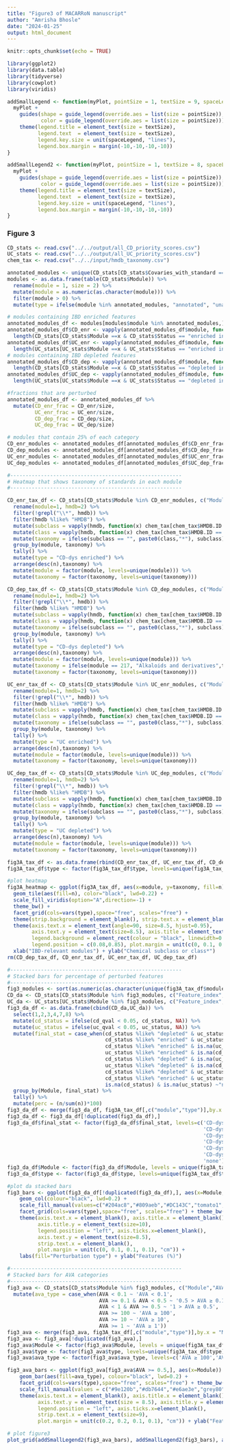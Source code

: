 ```yaml
---
title: "Figure3 of MACARRoN manuscript"
author: "Amrisha Bhosle"
date: "2024-01-25"
output: html_document
---
```


```r
knitr::opts_chunk$set(echo = TRUE)
```

```r
library(ggplot2)
library(data.table)
library(tidyverse)
library(cowplot)
library(viridis)
```

```r
addSmallLegend <- function(myPlot, pointSize = 1, textSize = 9, spaceLegend = 0.5) {
  myPlot +
    guides(shape = guide_legend(override.aes = list(size = pointSize)),
           color = guide_legend(override.aes = list(size = pointSize))) +
    theme(legend.title = element_text(size = textSize), 
          legend.text  = element_text(size = textSize),
          legend.key.size = unit(spaceLegend, "lines"),
          legend.box.margin = margin(-10,-10,-10,-10))
}
```


```r
addSmallLegend2 <- function(myPlot, pointSize = 1, textSize = 8, spaceLegend = 0.5) {
  myPlot +
    guides(shape = guide_legend(override.aes = list(size = pointSize)),
           color = guide_legend(override.aes = list(size = pointSize))) +
    theme(legend.title = element_text(size = textSize), 
          legend.text  = element_text(size = textSize),
          legend.key.size = unit(spaceLegend, "lines"),
          legend.box.margin = margin(-10,-10,-10,-10))
}
```

### Figure 3
```r
CD_stats <- read.csv("../../output/all_CD_priority_scores.csv")
UC_stats <- read.csv("../../output/all_UC_priority_scores.csv")
chem_tax <- read.csv("../../input/hmdb_taxonomy.csv")

annotated_modules <- unique(CD_stats[CD_stats$Covaries_with_standard == 1,"Module"])
modules <- as.data.frame(table(CD_stats$Module)) %>%
  rename(module = 1, size = 2) %>%
  mutate(module = as.numeric(as.character(module))) %>%
  filter(module > 0) %>%
  mutate(type = ifelse(module %in% annotated_modules, "annotated", "unannotated"))

# modules containing IBD enriched features
annotated_modules_df <- modules[modules$module %in% annotated_modules,]
annotated_modules_df$CD_enr <- vapply(annotated_modules_df$module, function(x) 
  length(CD_stats[CD_stats$Module ==x & CD_stats$Status == "enriched in CD.dys" & CD_stats$qvalue < 0.05,1]), numeric(1))
annotated_modules_df$UC_enr <- vapply(annotated_modules_df$module, function(x) 
  length(UC_stats[UC_stats$Module ==x & UC_stats$Status == "enriched in UC" & UC_stats$qvalue < 0.05,1]), numeric(1))
# modules containing IBD depleted features
annotated_modules_df$CD_dep <- vapply(annotated_modules_df$module, function(x) 
  length(CD_stats[CD_stats$Module ==x & CD_stats$Status == "depleted in CD.dys" & CD_stats$qvalue < 0.05,1]), numeric(1))
annotated_modules_df$UC_dep <- vapply(annotated_modules_df$module, function(x) 
  length(UC_stats[UC_stats$Module ==x & UC_stats$Status == "depleted in UC" & UC_stats$qvalue < 0.05,1]), numeric(1))

#fractions that are perturbed
annotated_modules_df <- annotated_modules_df %>%
  mutate(CD_enr_frac = CD_enr/size,
         UC_enr_frac = UC_enr/size,
         CD_dep_frac = CD_dep/size,
         UC_dep_frac = UC_dep/size)

# modules that contain 25% of each category
CD_enr_modules <- annotated_modules_df[annotated_modules_df$CD_enr_frac >= 0.25,"module"]
CD_dep_modules <- annotated_modules_df[annotated_modules_df$CD_dep_frac >= 0.25,"module"]
UC_enr_modules <- annotated_modules_df[annotated_modules_df$UC_enr_frac >= 0.25,"module"]
UC_dep_modules <- annotated_modules_df[annotated_modules_df$UC_dep_frac >= 0.25,"module"]

#--------------------------------------------------------
# Heatmap that shows taxonomy of standards in each module
#--------------------------------------------------------

CD_enr_tax_df <- CD_stats[CD_stats$Module %in% CD_enr_modules, c("Module","HMDB.ID")] %>%
  rename(module=1, hmdb=2) %>%
  filter(!grepl("\\*", hmdb)) %>%
  filter(hmdb %like% "HMDB") %>%
  mutate(subclass = vapply(hmdb, function(x) chem_tax[chem_tax$HMDB.ID == x, "Sub_Class"], character(1))) %>%
  mutate(class = vapply(hmdb, function(x) chem_tax[chem_tax$HMDB.ID == x, "Class"], character(1))) %>%
  mutate(taxonomy = ifelse(subclass == "", paste0(class,"*"), subclass)) %>%
  group_by(module, taxonomy) %>%
  tally() %>%
  mutate(type = "CD-dys enriched") %>%
  arrange(desc(n),taxonomy) %>%
  mutate(module = factor(module, levels=unique(module))) %>%
  mutate(taxonomy = factor(taxonomy, levels=unique(taxonomy)))

CD_dep_tax_df <- CD_stats[CD_stats$Module %in% CD_dep_modules, c("Module","HMDB.ID")] %>%
  rename(module=1, hmdb=2) %>%
  filter(!grepl("\\*", hmdb)) %>%
  filter(hmdb %like% "HMDB") %>%
  mutate(subclass = vapply(hmdb, function(x) chem_tax[chem_tax$HMDB.ID == x, "Sub_Class"], character(1))) %>%
  mutate(class = vapply(hmdb, function(x) chem_tax[chem_tax$HMDB.ID == x, "Class"], character(1))) %>%
  mutate(taxonomy = ifelse(subclass == "", paste0(class,"*"), subclass)) %>%
  group_by(module, taxonomy) %>%
  tally() %>%
  mutate(type = "CD-dys depleted") %>%
  arrange(desc(n),taxonomy) %>%
  mutate(module = factor(module, levels=unique(module))) %>%
  mutate(taxonomy = ifelse(module == 217, "Alkaloids and derivatives",taxonomy)) %>%
  mutate(taxonomy = factor(taxonomy, levels=unique(taxonomy)))

UC_enr_tax_df <- CD_stats[CD_stats$Module %in% UC_enr_modules, c("Module","HMDB.ID")] %>%
  rename(module=1, hmdb=2) %>%
  filter(!grepl("\\*", hmdb)) %>%
  filter(hmdb %like% "HMDB") %>%
  mutate(subclass = vapply(hmdb, function(x) chem_tax[chem_tax$HMDB.ID == x, "Sub_Class"], character(1))) %>%
  mutate(class = vapply(hmdb, function(x) chem_tax[chem_tax$HMDB.ID == x, "Class"], character(1))) %>%
  mutate(taxonomy = ifelse(subclass == "", paste0(class,"*"), subclass)) %>%
  group_by(module, taxonomy) %>%
  tally() %>%
  mutate(type = "UC enriched") %>%
  arrange(desc(n),taxonomy) %>%
  mutate(module = factor(module, levels=unique(module))) %>%
  mutate(taxonomy = factor(taxonomy, levels=unique(taxonomy)))

UC_dep_tax_df <- CD_stats[CD_stats$Module %in% UC_dep_modules, c("Module","HMDB.ID")] %>%
  rename(module=1, hmdb=2) %>%
  filter(!grepl("\\*", hmdb)) %>%
  filter(hmdb %like% "HMDB") %>%
  mutate(subclass = vapply(hmdb, function(x) chem_tax[chem_tax$HMDB.ID == x, "Sub_Class"], character(1))) %>%
  mutate(class = vapply(hmdb, function(x) chem_tax[chem_tax$HMDB.ID == x, "Class"], character(1))) %>%
  mutate(taxonomy = ifelse(subclass == "", paste0(class,"*"), subclass)) %>%
  group_by(module, taxonomy) %>%
  tally() %>%
  mutate(type = "UC depleted") %>%
  arrange(desc(n),taxonomy) %>%
  mutate(module = factor(module, levels=unique(module))) %>%
  mutate(taxonomy = factor(taxonomy, levels=unique(taxonomy)))

fig3A_tax_df <- as.data.frame(rbind(CD_enr_tax_df, UC_enr_tax_df, CD_dep_tax_df, UC_dep_tax_df)) 
fig3A_tax_df$type <- factor(fig3A_tax_df$type, levels=unique(fig3A_tax_df$type))

#plot heatmap
fig3A_heatmap <- ggplot(fig3A_tax_df, aes(x=module, y=taxonomy, fill=n)) + 
  geom_tile(aes(fill=n), color="black", lwd=0.22) + 
  scale_fill_viridis(option="A",direction=-1) +
  theme_bw() +
  facet_grid(cols=vars(type),space="free", scales="free") + 
  theme(strip.background = element_blank(), strip.text.x = element_blank())+
  theme(axis.text.x = element_text(angle=90, size=8.5, hjust=0.95),
        axis.text.y = element_text(size=8.5), axis.title = element_text(size=10),
        legend.background = element_rect(colour = "black", linewidth=0.22),
        legend.position = c(0.08,0.85), plot.margin = unit(c(0, 0.1, 0.5, 0.25), "cm")) + 
  xlab("IBD-relevant modules") + ylab("Chemical subclass or class*")
rm(CD_dep_tax_df, CD_enr_tax_df, UC_enr_tax_df, UC_dep_tax_df)

#--------------------------------------------------------
# Stacked bars for percentage of perturbed features
#--------------------------------------------------------
fig3_modules <- sort(as.numeric(as.character(unique(fig3A_tax_df$module))))
CD_da <- CD_stats[CD_stats$Module %in% fig3_modules, c("Feature_index","Module","Status","qvalue")] %>% arrange(Feature_index) %>% rename(cd_status = 3, cd_qval = 4)
UC_da <- UC_stats[UC_stats$Module %in% fig3_modules, c("Feature_index","Module","Status","qvalue")] %>% arrange(Feature_index) %>% rename(uc_status = 3, uc_qval = 4)
fig3_da_df <- as.data.frame(cbind(CD_da,UC_da)) %>%
  select(1,2,3,4,7,8) %>%
  mutate(cd_status = ifelse(cd_qval < 0.05, cd_status, NA)) %>%
  mutate(uc_status = ifelse(uc_qval < 0.05, uc_status, NA)) %>%
  mutate(final_stat = case_when(cd_status %like% "depleted" & uc_status %like% "depleted" ~ 'CD-dys+UC depleted',
                                cd_status %like% "enriched" & uc_status %like% "enriched" ~ 'CD-dys+UC enriched',
                                cd_status %like% "enriched" & is.na(uc_status) ~ 'CD-dys|UC enriched',
                                uc_status %like% "enriched" & is.na(cd_status) ~ 'CD-dys|UC enriched',
                                cd_status %like% "depleted" & is.na(uc_status) ~ 'CD-dys|UC depleted',
                                uc_status %like% "depleted" & is.na(cd_status) ~ 'CD-dys|UC depleted',
                                cd_status %like% "depleted" & uc_status %like% "enriched" ~ 'CD-dys depleted; UC enriched',
                                cd_status %like% "enriched" & uc_status %like% "depleted" ~ 'CD-dys enriched; UC depleted',
                                is.na(cd_status) & is.na(uc_status) ~"none")) %>%
  group_by(Module, final_stat) %>%
  tally() %>%
  mutate(perc = (n/sum(n))*100)
fig3_da_df <- merge(fig3_da_df, fig3A_tax_df[,c("module","type")],by.x = "Module", by.y = "module")
fig3_da_df <- fig3_da_df[!duplicated(fig3_da_df),]
fig3_da_df$final_stat <- factor(fig3_da_df$final_stat, levels=c('CD-dys+UC depleted',
                                                                'CD-dys|UC depleted',
                                                                'CD-dys+UC enriched',
                                                                'CD-dys|UC enriched',
                                                                'CD-dys depleted; UC enriched',
                                                                'CD-dys enriched; UC depleted',
                                                                'none'))
fig3_da_df$Module <- factor(fig3_da_df$Module, levels = unique(fig3A_tax_df$module))
fig3_da_df$type <- factor(fig3_da_df$type, levels=unique(fig3A_tax_df$type))

#plot da stacked bars
fig3_bars <- ggplot(fig3_da_df[!duplicated(fig3_da_df),], aes(x=Module, y=perc, fill = final_stat)) + 
    geom_col(colour="black", lwd=0.2) + 
    scale_fill_manual(values=c("#204ac8","#809aeb","#DC143C","tomato1","#66c992","#a0d6b4","white")) +
    facet_grid(cols=vars(type),space="free", scales="free") + theme_bw() +
    theme(axis.text.x = element_blank(), axis.title.x = element_blank(),
          axis.title.y = element_text(size=10),
          legend.position = "left", axis.ticks.x=element_blank(),
          axis.text.y = element_text(size=8.5),
          strip.text.x = element_blank(),
          plot.margin = unit(c(0, 0.1, 0.1, 0.1), "cm")) + 
    labs(fill="Perturbation type") + ylab("Features (%)")

#--------------------------------------------------------
# Stacked bars for AVA categories
#--------------------------------------------------------
fig3_ava <- CD_stats[CD_stats$Module %in% fig3_modules, c("Module","AVA")] %>%
  mutate(ava_type = case_when(AVA < 0.1 ~ 'AVA < 0.1',
                              AVA >= 0.1 & AVA < 0.5 ~ '0.5 > AVA ≥ 0.1',
                              AVA < 1 & AVA >= 0.5 ~ '1 > AVA ≥ 0.5',
                              AVA >= 100 ~ 'AVA ≥ 100',
                              AVA >= 10 ~ 'AVA ≥ 10',
                              AVA >= 1 ~ 'AVA ≥ 1'))
fig3_ava <- merge(fig3_ava, fig3A_tax_df[,c("module","type")],by.x = "Module", by.y = "module")
fig3_ava <- fig3_ava[!duplicated(fig3_ava),]  
fig3_ava$Module <- factor(fig3_ava$Module, levels = unique(fig3A_tax_df$module))
fig3_ava$type <- factor(fig3_ava$type, levels=unique(fig3A_tax_df$type))
fig3_ava$ava_type <- factor(fig3_ava$ava_type, levels=c('AVA ≥ 100','AVA ≥ 10','AVA ≥ 1','1 > AVA ≥ 0.5','0.5 > AVA ≥ 0.1','AVA < 0.1'))

fig3_ava_bars <- ggplot(fig3_ava[fig3_ava$AVA >= 0.5,], aes(x=Module)) + 
    geom_bar(aes(fill=ava_type), colour="black", lwd=0.2) +
    facet_grid(cols=vars(type),space="free", scales="free") + theme_bw() +
    scale_fill_manual(values = c("#9e120b","#db7644","#e6ae3e","grey80")) +
    theme(axis.text.x = element_blank(), axis.title.x = element_blank(),
          axis.text.y = element_text(size = 8.5), axis.title.y = element_text(size=10),
          legend.position = "left", axis.ticks.x=element_blank(),
          strip.text.x = element_text(size=9),
          plot.margin = unit(c(0.2, 0.2, 0.1, 0.1), "cm")) + ylab("Features") + labs(fill="Abundance vs anchor (AVA)")

# plot figure3
plot_grid(addSmallLegend2(fig3_ava_bars), addSmallLegend2(fig3_bars), addSmallLegend(fig3A_heatmap), align = "v", ncol=1, rel_heights = c(1.5,1.5,7.5), axis="lr")
```
